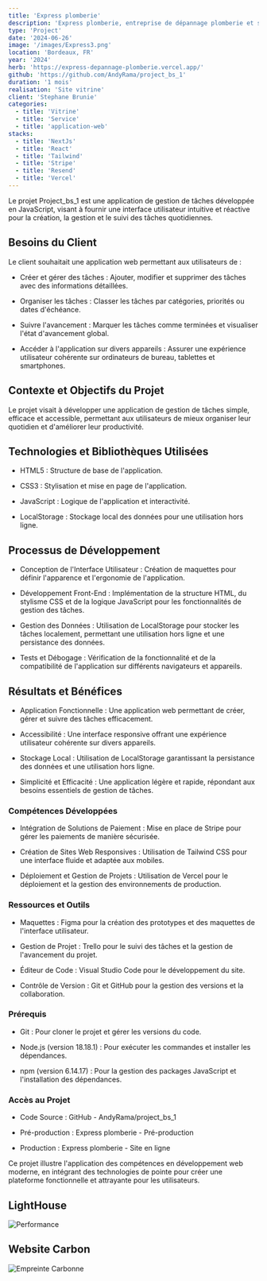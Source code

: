 ```yaml
---
title: 'Express plomberie'
description: 'Express plomberie, entreprise de dépannage plomberie et sanitaire sur Bordeaux'
type: 'Project'
date: '2024-06-26'
image: '/images/Express3.png'
location: 'Bordeaux, FR'
year: '2024'
herb: 'https://express-depannage-plomberie.vercel.app/'
github: 'https://github.com/AndyRama/project_bs_1'
duration: '1 mois'
realisation: 'Site vitrine'
client: 'Stephane Brunie'
categories:
  - title: 'Vitrine'
  - title: 'Service'
  - title: 'application-web'
stacks:
  - title: 'NextJs'
  - title: 'React'
  - title: 'Tailwind'
  - title: 'Stripe'
  - title: 'Resend'
  - title: 'Vercel'
---
```


Le projet Project_bs_1 est une application de gestion de tâches développée en JavaScript, visant à fournir une interface utilisateur intuitive
et réactive pour la création, la gestion et le suivi des tâches quotidiennes.

## Besoins du Client

Le client souhaitait une application web permettant aux utilisateurs de :

  - Créer et gérer des tâches : Ajouter, modifier et supprimer des tâches avec des informations détaillées.

  - Organiser les tâches : Classer les tâches par catégories, priorités ou dates d'échéance.

  - Suivre l'avancement : Marquer les tâches comme terminées et visualiser l'état d'avancement global.

  - Accéder à l'application sur divers appareils : Assurer une expérience utilisateur cohérente sur ordinateurs de bureau, tablettes et smartphones.

## Contexte et Objectifs du Projet

Le projet visait à développer une application de gestion de tâches simple, efficace et accessible, permettant aux utilisateurs de mieux organiser leur
quotidien et d'améliorer leur productivité.

## Technologies et Bibliothèques Utilisées

  - HTML5 : Structure de base de l'application.

  - CSS3 : Stylisation et mise en page de l'application.

  - JavaScript : Logique de l'application et interactivité.

  - LocalStorage : Stockage local des données pour une utilisation hors ligne.

## Processus de Développement

  - Conception de l'Interface Utilisateur : Création de maquettes pour définir l'apparence et l'ergonomie de l'application.

  - Développement Front-End : Implémentation de la structure HTML, du stylisme CSS et de la logique JavaScript pour les fonctionnalités de gestion des tâches.

  - Gestion des Données : Utilisation de LocalStorage pour stocker les tâches localement, permettant une utilisation hors ligne et une persistance des données.

  - Tests et Débogage : Vérification de la fonctionnalité et de la compatibilité de l'application sur différents navigateurs et appareils.

## Résultats et Bénéfices

  - Application Fonctionnelle : Une application web permettant de créer, gérer et suivre des tâches efficacement.

  - Accessibilité : Une interface responsive offrant une expérience utilisateur cohérente sur divers appareils.

  - Stockage Local : Utilisation de LocalStorage garantissant la persistance des données et une utilisation hors ligne.

  - Simplicité et Efficacité : Une application légère et rapide, répondant aux besoins essentiels de gestion de tâches.

### Compétences Développées

  - Intégration de Solutions de Paiement : Mise en place de Stripe pour gérer les paiements de manière sécurisée.

  - Création de Sites Web Responsives : Utilisation de Tailwind CSS pour une interface fluide et adaptée aux mobiles.

  - Déploiement et Gestion de Projets : Utilisation de Vercel pour le déploiement et la gestion des environnements de production.

### Ressources et Outils

  - Maquettes : Figma pour la création des prototypes et des maquettes de l'interface utilisateur.

  - Gestion de Projet : Trello pour le suivi des tâches et la gestion de l'avancement du projet.

  - Éditeur de Code : Visual Studio Code pour le développement du site.

  - Contrôle de Version : Git et GitHub pour la gestion des versions et la collaboration.

### Prérequis
  - Git : Pour cloner le projet et gérer les versions du code.

  - Node.js (version 18.18.1) : Pour exécuter les commandes et installer les dépendances.

  - npm (version 6.14.17) : Pour la gestion des packages JavaScript et l'installation des dépendances.

### Accès au Projet
  - Code Source : GitHub - AndyRama/project_bs_1

  - Pré-production : Express plomberie - Pré-production

  - Production : Express plomberie - Site en ligne

Ce projet illustre l'application des compétences en développement web moderne, en intégrant des technologies
de pointe pour créer une plateforme fonctionnelle et attrayante pour les utilisateurs.
    
## LightHouse

![Performance](/images/LightHouse-Express.png)

## Website Carbon

 ![Empreinte Carbonne](/images/Emprunte-Express.png)
